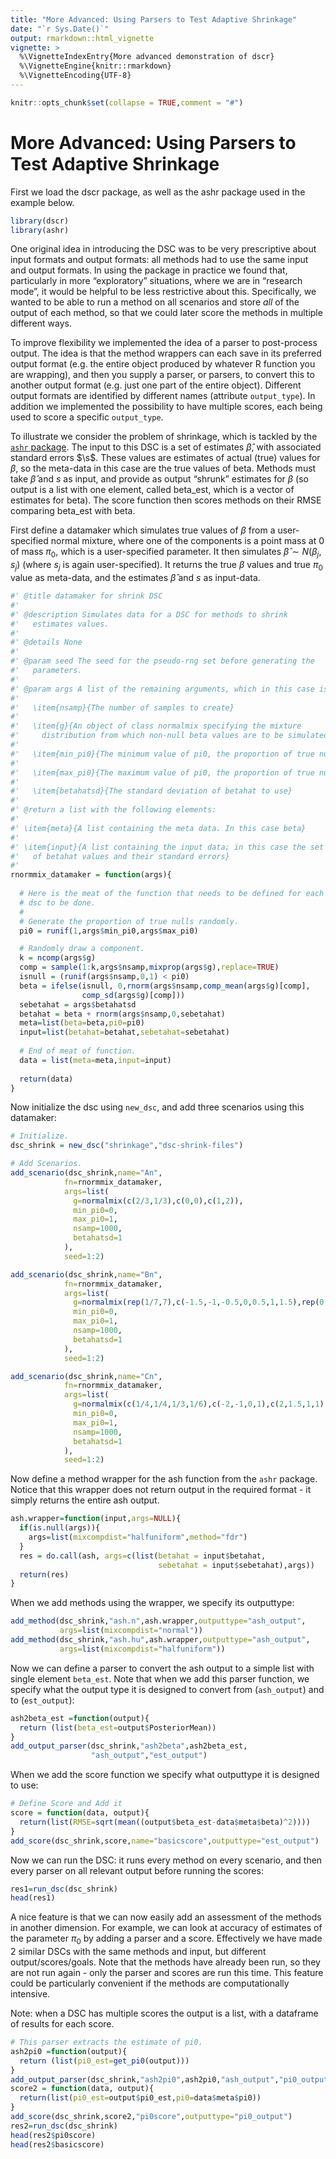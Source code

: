 ```yaml
---
title: "More Advanced: Using Parsers to Test Adaptive Shrinkage"
date: "`r Sys.Date()`"
output: rmarkdown::html_vignette
vignette: >
  %\VignetteIndexEntry{More advanced demonstration of dscr}
  %\VignetteEngine{knitr::rmarkdown}
  %\VignetteEncoding{UTF-8}
---
```


```r
knitr::opts_chunk$set(collapse = TRUE,comment = "#")
```

# More Advanced: Using Parsers to Test Adaptive Shrinkage

First we load the dscr package, as well as the ashr package used in
the example below.

```r
library(dscr)
library(ashr)
```

One original idea in introducing the DSC was to be very prescriptive
about input formats and output formats: all methods had to use the
same input and output formats.  In using the package in practice we
found that, particularly in more "exploratory" situations, where we
are in "research mode", it would be helpful to be less restrictive
about this.  Specifically, we wanted to be able to run a method on all
scenarios and store *all* of the output of each method, so that we
could later score the methods in multiple different ways.

To improve flexibility we implemented the idea of a parser to
post-process output. The idea is that the method wrappers can each
save in its preferred output format (e.g. the entire object produced
by whatever R function you are wrapping), and then you supply a
parser, or parsers, to convert this to another output format
(e.g. just one part of the entire object). Different output formats
are identified by different names (attribute `output_type`).  In
addition we implemented the possibility to have multiple scores, each
being used to score a specific `output_type`.

To illustrate we consider the problem of shrinkage, which is tackled
by the [`ashr` package](http://www.github.com/stephens999/ashr). The
input to this DSC is a set of estimates $\hat\beta$, with associated
standard errors $\s$. These values are estimates of actual (true)
values for $\beta$, so the meta-data in this case are the true values
of beta. Methods must take $\hat\beta$ and $s$ as input, and provide
as output "shrunk" estimates for $\beta$ (so output is a list with
one element, called beta_est, which is a vector of estimates for
beta). The score function then scores methods on their RMSE comparing
beta_est with beta.

First define a datamaker which simulates true values of $\beta$ from a
user-specified normal mixture, where one of the components is a point
mass at 0 of mass $\pi_0$, which is a user-specified parameter. It
then simulates $\hat\beta \sim N(\beta_j,s_j)$ (where $s_j$ is again
user-specified). It returns the true $\beta$ values and true $\pi_0$
value as meta-data, and the estimates $\hat\beta$ and $s$ as
input-data.

```r

#' @title datamaker for shrink DSC
#'
#' @description Simulates data for a DSC for methods to shrink
#'   estimates values.
#'
#' @details None
#' 
#' @param seed The seed for the pseudo-rng set before generating the
#'   parameters.
#' 
#' @param args A list of the remaining arguments, which in this case is:
#' 
#'   \item{nsamp}{The number of samples to create}
#' 
#'   \item{g}{An object of class normalmix specifying the mixture
#'     distribution from which non-null beta values are to be simulated.}
#' 
#'   \item{min_pi0}{The minimum value of pi0, the proportion of true nulls}
#' 
#'   \item{max_pi0}{The maximum value of pi0, the proportion of true null}
#' 
#'   \item{betahatsd}{The standard deviation of betahat to use}
#'
#' @return a list with the following elements:
#' 
#' \item{meta}{A list containing the meta data. In this case beta}
#' 
#' \item{input}{A list containing the input data; in this case the set
#'   of betahat values and their standard errors}
#' 
rnormmix_datamaker = function(args){
  
  # Here is the meat of the function that needs to be defined for each
  # dsc to be done.
  # 
  # Generate the proportion of true nulls randomly.
  pi0 = runif(1,args$min_pi0,args$max_pi0) 

  # Randomly draw a component.
  k = ncomp(args$g)
  comp = sample(1:k,args$nsamp,mixprop(args$g),replace=TRUE) 
  isnull = (runif(args$nsamp,0,1) < pi0)
  beta = ifelse(isnull, 0,rnorm(args$nsamp,comp_mean(args$g)[comp],
                comp_sd(args$g)[comp]))
  sebetahat = args$betahatsd
  betahat = beta + rnorm(args$nsamp,0,sebetahat)
  meta=list(beta=beta,pi0=pi0)
  input=list(betahat=betahat,sebetahat=sebetahat)
  
  # End of meat of function.
  data = list(meta=meta,input=input)
  
  return(data)
}
```

Now initialize the dsc using `new_dsc`, and add three scenarios using
this datamaker:

```r
# Initialize.
dsc_shrink = new_dsc("shrinkage","dsc-shrink-files")

# Add Scenarios.
add_scenario(dsc_shrink,name="An",
            fn=rnormmix_datamaker,
            args=list(
              g=normalmix(c(2/3,1/3),c(0,0),c(1,2)),
              min_pi0=0,
              max_pi0=1,
              nsamp=1000,
              betahatsd=1
            ),
            seed=1:2)

add_scenario(dsc_shrink,name="Bn",
            fn=rnormmix_datamaker,
            args=list(
              g=normalmix(rep(1/7,7),c(-1.5,-1,-0.5,0,0.5,1,1.5),rep(0.5,7)),
              min_pi0=0,
              max_pi0=1,
              nsamp=1000,
              betahatsd=1
            ),
            seed=1:2)

add_scenario(dsc_shrink,name="Cn",
            fn=rnormmix_datamaker,
            args=list(
              g=normalmix(c(1/4,1/4,1/3,1/6),c(-2,-1,0,1),c(2,1.5,1,1)),
              min_pi0=0,
              max_pi0=1,
              nsamp=1000,
              betahatsd=1
            ),
            seed=1:2)
```

Now define a method wrapper for the ash function from the `ashr`
package. Notice that this wrapper does not return output in the
required format - it simply returns the entire ash output.

```r
ash.wrapper=function(input,args=NULL){
  if(is.null(args)){
    args=list(mixcompdist="halfuniform",method="fdr")
  }
  res = do.call(ash, args=c(list(betahat = input$betahat,
                                 sebetahat = input$sebetahat),args))
  return(res)
}
```

When we add methods using the wrapper, we specify its outputtype:

```r
add_method(dsc_shrink,"ash.n",ash.wrapper,outputtype="ash_output",
           args=list(mixcompdist="normal"))
add_method(dsc_shrink,"ash.hu",ash.wrapper,outputtype="ash_output",
           args=list(mixcompdist="halfuniform"))
```

Now we can define a parser to convert the ash output to a simple list
with single element `beta_est`. Note that when we add this parser
function, we specify what the output type it is designed to convert
from (`ash_output`) and to (`est_output`):

```r
ash2beta_est =function(output){
  return (list(beta_est=output$PosteriorMean))
} 
add_output_parser(dsc_shrink,"ash2beta",ash2beta_est,
                  "ash_output","est_output")
```

When we add the score function we specify what outputtype it is
designed to use:

```r

# Define Score and Add it
score = function(data, output){
  return(list(RMSE=sqrt(mean((output$beta_est-data$meta$beta)^2))))
}
add_score(dsc_shrink,score,name="basicscore",outputtype="est_output")
```

Now we can run the DSC: it runs every method on every scenario, and
then every parser on all relevant output before running the scores:

```r
res1=run_dsc(dsc_shrink)
head(res1)
```

A nice feature is that we can now easily add an assessment of the
methods in another dimension. For example, we can look at accuracy of
estimates of the parameter $\pi_0$ by adding a parser and a
score. Effectively we have made 2 similar DSCs with the same methods
and input, but different output/scores/goals.  Note that the methods
have already been run, so they are not run again - only the parser and
scores are run this time. This feature could be particularly
convenient if the methods are computationally intensive.

Note: when a DSC has multiple scores the output is a list, with a
dataframe of results for each score.

```r
# This parser extracts the estimate of pi0.
ash2pi0 =function(output){
  return (list(pi0_est=get_pi0(output)))
} 
add_output_parser(dsc_shrink,"ash2pi0",ash2pi0,"ash_output","pi0_output")
score2 = function(data, output){
  return(list(pi0_est=output$pi0_est,pi0=data$meta$pi0))
}
add_score(dsc_shrink,score2,"pi0score",outputtype="pi0_output")
res2=run_dsc(dsc_shrink)
head(res2$pi0score)
head(res2$basicscore)
```
